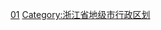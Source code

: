 {{Catnav|頁面分類|各種主題的頁面分類|依中国各省来作的分类|中国各省行政区划|浙江行政区划}}
{{Catnav|頁面分類|各種主題的頁面分類|依中国各省来作的分类|中国各省城市|浙江城市|宁波}}

[[Category:宁波|01]]
[[Category:浙江省地级市行政区划|Category:浙江省地级市行政区划]]